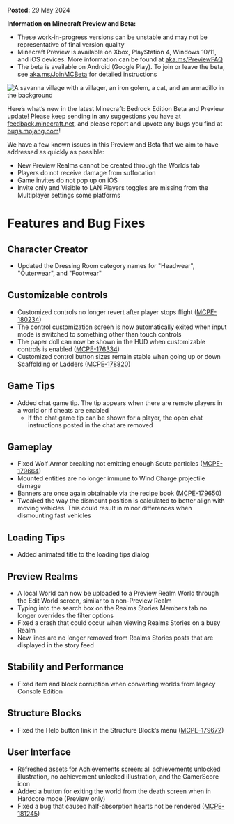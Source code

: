 **Posted:** 29 May 2024

**Information on Minecraft Preview and Beta:**

-   These work-in-progress versions can be unstable and may not be representative of final version quality
-   Minecraft Preview is available on Xbox, PlayStation 4, Windows 10/11, and iOS devices. More information can be found at [aka.ms/PreviewFAQ](https://aka.ms/PreviewFAQ)
-   The beta is available on Android (Google Play). To join or leave the beta, see [aka.ms/JoinMCBeta](https://aka.ms/JoinMCBeta) for detailed instructions

![A savanna village with a villager, an iron golem, a cat, and an armadillo in the background](https://feedback.minecraft.net/hc/article_attachments/27128575303309)

Here’s what’s new in the latest Minecraft: Bedrock Edition Beta and Preview update! Please keep sending in any suggestions you have at [feedback.minecraft.net](https://feedback.minecraft.net), and please report and upvote any bugs you find at [bugs.mojang.com](https://bugs.mojang.com/)!

We have a few known issues in this Preview and Beta that we aim to have addressed as quickly as possible:

-   New Preview Realms cannot be created through the Worlds tab
-   Players do not receive damage from suffocation
-   Game invites do not pop up on iOS
-   Invite only and Visible to LAN Players toggles are missing from the Multiplayer settings some platforms

# Features and Bug Fixes

## Character Creator

-   Updated the Dressing Room category names for "Headwear", "Outerwear", and "Footwear"

## Customizable controls

-   Customized controls no longer revert after player stops flight ([MCPE-180234](https://bugs.mojang.com/browse/MCPE-180234)) 
-   The control customization screen is now automatically exited when input mode is switched to something other than touch controls 
-   The paper doll can now be shown in the HUD when customizable controls is enabled ([MCPE-176334](https://bugs.mojang.com/browse/MCPE-176334))
-   Customized control button sizes remain stable when going up or down Scaffolding or Ladders ([MCPE-178820](https://bugs.mojang.com/browse/MCPE-178820)) 

## Game Tips

-   Added chat game tip. The tip appears when there are remote players in a world or if cheats are enabled
    -   If the chat game tip can be shown for a player, the open chat instructions posted in the chat are removed

## Gameplay

-   Fixed Wolf Armor breaking not emitting enough Scute particles ([MCPE-179664](https://bugs.mojang.com/browse/MCPE-179664)) 
-   Mounted entities are no longer immune to Wind Charge projectile damage
-   Banners are once again obtainable via the recipe book ([MCPE-179650](https://bugs.mojang.com/browse/MCPE-179650)) 
-   Tweaked the way the dismount position is calculated to better align with moving vehicles. This could result in minor differences when dismounting fast vehicles

## Loading Tips

-   Added animated title to the loading tips dialog

## Preview Realms

-   A local World can now be uploaded to a Preview Realm World through the Edit World screen, similar to a non-Preview Realm
-   Typing into the search box on the Realms Stories Members tab no longer overrides the filter options 
-   Fixed a crash that could occur when viewing Realms Stories on a busy Realm
-   New lines are no longer removed from Realms Stories posts that are displayed in the story feed 

## Stability and Performance

-   Fixed item and block corruption when converting worlds from legacy Console Edition 

## Structure Blocks

-   Fixed the Help button link in the Structure Block’s menu ([MCPE-179672](https://bugs.mojang.com/browse/MCPE-179672)) 

## User Interface

-   Refreshed assets for Achievements screen: all achievements unlocked illustration, no achievement unlocked illustration, and the GamerScore icon
-   Added a button for exiting the world from the death screen when in Hardcore mode (Preview only) 
-   Fixed a bug that caused half-absorption hearts not be rendered ([MCPE-181245](https://bugs.mojang.com/browse/MCPE-181245))

